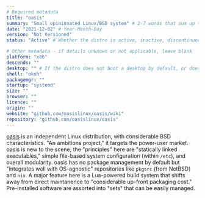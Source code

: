 ```yaml
---
# Required metadata
title: "oasis"
summary: "Small opinionated Linux/BSD system" # 2-7 words that sum up the distribution
date: "2021-12-02" # Year-Month-Day
version: "Not Versioned"
status: "Active" # Whether the distro is active, inactive, discontinued (still supported), or legacy (not supported)

# Other metadata - if details unknown or not applicable, leave blank
platform: "x86"
descends: ""
desktop: "" # If the distro does not boot a desktop by default, or doesn't ship one, leave 'desktop' blank
shell: "oksh"
packagemgr: ""
startup: "systemd"
size: ""
browser: ""
licence: ""
origin: ""
website: "github.com/oasislinux/oasis/wiki"
repository: "github.com/oasislinux/oasis"
---
```


[oasis](https://github.com/oasislinux/oasis/wiki) is an independent Linux distribution, with considerable BSD characteristics. "An ambitions project," it targets the power-user market. oasis is new to the scene; the "principles" here are "statically linked executables," simple file-based system configuration (within `/etc`), and overall modularity. oasis has no package management by default but "integrates well with OS-agnostic" repositories like `pkgsrc` (from NetBSD) and `nix`. A major feature here is a Lua-powered build system that shifts away from direct maintanence to "considerable up-front packaging cost." Pre-installed software are assorted into "sets" that can be easily managed.
